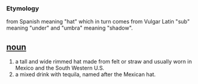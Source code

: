 === Etymology ===
from Spanish meaning "hat" which in turn comes from Vulgar Latin "sub" meaning "under" and "umbra" meaning "shadow".

== [[noun]] ==
#a tall and wide rimmed hat made from felt or straw and usually worn in Mexico and the South Western U.S.
#a mixed drink with tequila, named after the Mexican hat.